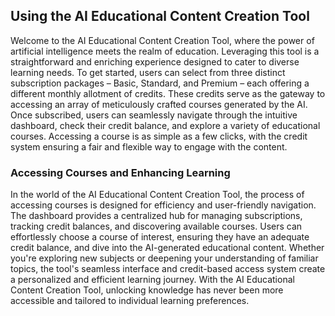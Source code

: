 ## Using the AI Educational Content Creation Tool

Welcome to the AI Educational Content Creation Tool, where the power of artificial intelligence meets the realm of education. Leveraging this tool is a straightforward and enriching experience designed to cater to diverse learning needs. To get started, users can select from three distinct subscription packages – Basic, Standard, and Premium – each offering a different monthly allotment of credits. These credits serve as the gateway to accessing an array of meticulously crafted courses generated by the AI. Once subscribed, users can seamlessly navigate through the intuitive dashboard, check their credit balance, and explore a variety of educational courses. Accessing a course is as simple as a few clicks, with the credit system ensuring a fair and flexible way to engage with the content.

### Accessing Courses and Enhancing Learning

In the world of the AI Educational Content Creation Tool, the process of accessing courses is designed for efficiency and user-friendly navigation. The dashboard provides a centralized hub for managing subscriptions, tracking credit balances, and discovering available courses. Users can effortlessly choose a course of interest, ensuring they have an adequate credit balance, and dive into the AI-generated educational content. Whether you're exploring new subjects or deepening your understanding of familiar topics, the tool's seamless interface and credit-based access system create a personalized and efficient learning journey. With the AI Educational Content Creation Tool, unlocking knowledge has never been more accessible and tailored to individual learning preferences.
